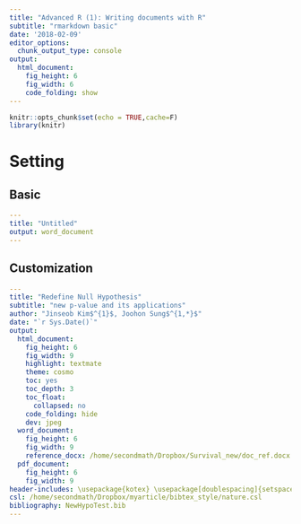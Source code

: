 ```yaml
---
title: "Advanced R (1): Writing documents with R"
subtitle: "rmarkdown basic"
date: '2018-02-09'
editor_options: 
  chunk_output_type: console
output: 
  html_document: 
    fig_height: 6
    fig_width: 6
    code_folding: show
---
```



```r
knitr::opts_chunk$set(echo = TRUE,cache=F)
library(knitr)
```


# Setting
## Basic
```yaml
---
title: "Untitled"
output: word_document
---
```

## Customization
```yaml
---
title: "Redefine Null Hypothesis"
subtitle: "new p-value and its applications"
author: "Jinseob Kim$^{1}$, Joohon Sung$^{1,*}$"
date: "`r Sys.Date()`"
output:
  html_document:
    fig_height: 6
    fig_width: 9
    highlight: textmate
    theme: cosmo
    toc: yes
    toc_depth: 3
    toc_float:
      collapsed: no
    code_folding: hide
    dev: jpeg
  word_document:
    fig_height: 6
    fig_width: 9
    reference_docx: /home/secondmath/Dropbox/Survival_new/doc_ref.docx
  pdf_document:
    fig_height: 6
    fig_width: 9
header-includes: \usepackage{kotex} \usepackage[doublespacing]{setspace}  \usepackage{multirow}
csl: /home/secondmath/Dropbox/myarticle/bibtex_style/nature.csl
bibliography: NewHypoTest.bib
---
```